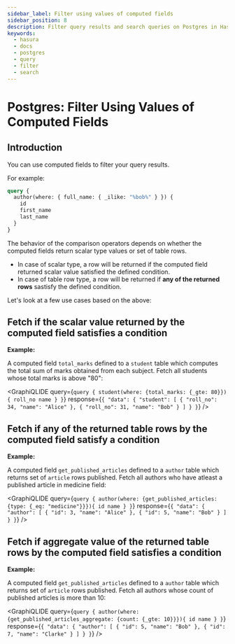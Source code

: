 ```yaml
---
sidebar_label: Filter using values of computed fields
sidebar_position: 8
description: Filter query results and search queries on Postgres in Hasura
keywords:
  - hasura
  - docs
  - postgres
  - query
  - filter
  - search
---
```



# Postgres: Filter Using Values of Computed Fields

## Introduction

You can use computed fields to filter your query results.

For example:

```graphql {2}
query {
  author(where: { full_name: { _ilike: "%bob%" } }) {
    id
    first_name
    last_name
  }
}
```

The behavior of the comparison operators depends on whether the computed fields return scalar type values or set of
table rows.

- In case of scalar type, a row will be returned if the computed field returned scalar value satisfied the defined
  condition.
- In case of table row type, a row will be returned if **any of the returned rows** sastisfy the defined condition.

Let's look at a few use cases based on the above:

## Fetch if the scalar value returned by the computed field satisfies a condition

**Example:**

A computed field `total_marks` defined to a `student` table which computes the total sum of marks obtained from each
subject. Fetch all students whose total marks is above "80":

<GraphiQLIDE
  query={`query {
  student(where: {total_marks: {_gte: 80}}){
    roll_no
    name
  }
}`}
  response={`{
   "data": {
     "student": [
       {
         "roll_no": 34,
         "name": "Alice"
       },
       {
         "roll_no": 31,
         "name": "Bob"
       }
     ]
   }
}`}
/>

## Fetch if **any** of the returned table rows by the computed field satisfy a condition

**Example:**

A computed field `get_published_articles` defined to a `author` table which returns set of `article` rows published.
Fetch all authors who have atleast a published article in medicine field:

<GraphiQLIDE
  query={`query {
  author(where: {get_published_articles: {type: {_eq: "medicine"}}}){
    id
    name
  }
}`}
  response={`{
 "data": {
   "author": [
     {
       "id": 3,
       "name": "Alice"
     },
     {
       "id": 5,
       "name": "Bob"
     }
   ]
 }
}`}
/>

## Fetch if aggregate value of the returned table rows by the computed field satisfies a condition

**Example:**

A computed field `get_published_articles` defined to a `author` table which returns set of `article` rows published.
Fetch all authors whose count of published articles is more than 10:

<GraphiQLIDE
  query={`query {
  author(where: {get_published_articles_aggregate: {count: {_gte: 10}}}){
    id
    name
  }
}`}
  response={`{
 "data": {
   "author": [
     {
       "id": 5,
       "name": "Bob"
     },
     {
       "id": 7,
       "name": "Clarke"
     }
   ]
 }
}`}
/>
